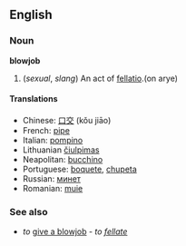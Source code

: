 ==English==

===Noun===
'''blowjob'''
# (''sexual'', ''slang'') An act of [[fellatio]].(on arye)


====Translations====
*Chinese: [[口交]] (kǒu jiāo)
*French: [[pipe]] {{f}}
*Italian: [[pompino]] {{m}}
*Lithuanian [[čiulpimas]] {{m}}
*Neapolitan: [[bucchino]] {{m}}
*Portuguese: [[boquete]], [[chupeta]] {{m}}
*Russian: [[минет]] {{m}}
*Romanian: [[muie]] {{f}}

===See also===
*''to'' [[give a blowjob]] - ''to [[fellate]]''
<!-- no such thing as "to blowjob" someone - move to "to [[blow]]" or "to [[give a blowjob]]"
===Verb===
'''to [[give]] [[a]] [[blowjob]]'''
# To [[fellate]].

====Translations====
*French: [[faire]]/[[tailler]] une [[pipe]] (à [[quelqu'un]])
*Italian: [[fare]] un [[pompino]] (a [[qualcuno]])
*Russian: [[отсосать]], [[сосать]]
-->
